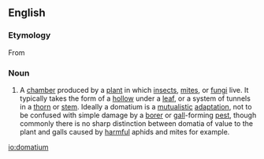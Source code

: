 ==English==

===Etymology===
From {{etyl|grc|en}}

===Noun===
{{en-noun|pl=domatia}}

# {{entomology|botany}} A [[chamber]] produced by a [[plant]] in which [[insect]]s, [[mite]]s, or [[fungus|fungi]] live. It typically takes the form of a [[hollow]] under a [[leaf]], or a system of tunnels in a [[thorn]] or [[stem]]. Ideally a domatium is a [[mutualistic]] [[adaptation]], not to be confused with simple damage by a [[borer]] or [[gall]]-forming [[pest]], though commonly there is no sharp distinction between domatia of value to the plant and galls caused by [[harmful]] aphids and mites for example.

[[io:domatium]]
